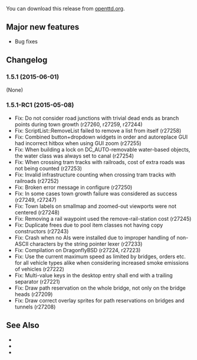 {{en/-}}
{{en/Development/OTTDVersions}}
{{en/Archive/OpenTTD/Release|prev=en/Archive/OpenTTD/OpenTTD 1.5.0|next=en/Archive/OpenTTD/OpenTTD 1.5.2|date=2015-06-01}}

You can download this release from [http://www.openttd.org/en/download-stable/1.5.1 openttd.org].

==Major new features==
* Bug fixes

==Changelog==
===1.5.1 (2015-06-01)===
(None)

===1.5.1-RC1 (2015-05-08)===
* Fix: Do not consider road junctions with trivial dead ends as branch points during town growth {{en/Flyspray|6245}} (r27260, r27259, r27244)
* Fix: ScriptList::RemoveList failed to remove a list from itself {{en/Flyspray|6287}} (r27258)
* Fix: Combined button+dropdown widgets in order and autoreplace GUI had incorrect hitbox when using GUI zoom {{en/Flyspray|6270}} (r27255)
* Fix: When building a lock on DC_AUTO-removable water-based objects, the water class was always set to canal {{en/Flyspray|6264}} (r27254)
* Fix: When crossing tram tracks with railroads, cost of extra roads was not being counted {{en/Flyspray|6282}} (r27253)
* Fix: Invalid infrastructure counting when crossing tram tracks with railroads {{en/Flyspray|6281}} (r27252)
* Fix: Broken error message in configure {{en/Flyspray|6286}} (r27250)
* Fix: In some cases town growth failure was considered as success {{en/Flyspray|6240}} (r27249, r27247)
* Fix: Town labels on smallmap and zoomed-out viewports were not centered {{en/Flyspray|6257}} (r27248)
* Fix: Removing a rail waypoint used the remove-rail-station cost {{en/Flyspray|6251}} (r27245)
* Fix: Duplicate frees due to pool item classes not having copy constructors {{en/Flyspray|6285}} (r27243)
* Fix: Crash when no AIs were installed due to improper handling of non-ASCII characters by the string pointer lexer {{en/Flyspray|6272}} (r27233)
* Fix: Compilation on DragonflyBSD {{en/Flyspray|6274}} (r27224, r27223)
* Fix: Use the current maximum speed as limited by bridges, orders etc. for all vehicle types alike when considering increased smoke emissions of vehicles {{en/Flyspray|6278}} (r27222)
* Fix: Multi-value keys in the desktop entry shall end with a trailing separator (r27221)
* Fix: Draw path reservation on the whole bridge, not only on the bridge heads (r27209)
* Fix: Draw correct overlay sprites for path reservations on bridges and tunnels (r27208)

==See Also==
* {{en/Forum|topic=73044|Forum topic for 1.5.1}}
* {{en/Archive/OpenTTD/OTTDNewsArticle|219|The 1.5.1 news article}}
* {{en/Archive/OpenTTD/OTTDNewsArticle|218|The 1.5.1-RC1 news article}}